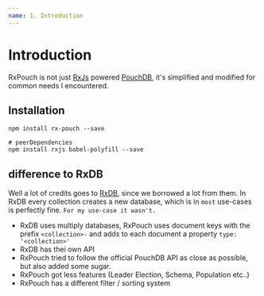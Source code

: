 ```yaml
---
name: 1. Introduction
---
```


# Introduction

RxPouch is not just [RxJs](https://github.com/ReactiveX/rxjs) powered [PouchDB](https://github.com/pouchdb/pouchdb), 
it's simplified and modified for common needs I encountered.

## Installation
```
npm install rx-pouch --save

# peerDependencies
npm install rxjs babel-polyfill --save
```

## difference to RxDB

Well a lot of credits goes to [RxDB](https://github.com/pubkey/rxdb), since we borrowed a lot from them.
In RxDB every collection creates a new database, which is in `most` use-cases is perfectly fine.
`For my use-case it wasn't.`

- RxDB uses multiply databases, RxPouch uses document keys with the prefix `<collection>-` and adds to each 
 document a property `type: '<collection>'`
- RxDB has thei own API
- RxPouch tried to follow the official PouchDB API as close as possible, but also added some sugar.
- RxPouch got less features (Leader Election, Schema, Population etc..)
- RxPouch has a different filter / sorting system